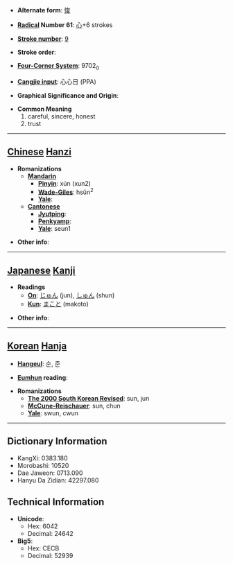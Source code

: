 * '''Alternate form''': [[悛]]

* '''[[Wiktionary:Chinese radical index| Radical]] Number 61''': [[Wiktionary:Chinese radical index 心|心]]+6 strokes

* '''[[Wiktionary:Chinese total strokes index|Stroke number]]''': [[Wiktionary:Chinese total strokes index 9|9]]

* '''Stroke order''': 

* '''[[Wiktionary:Chinese four corner index|Four-Corner System]]''': 9702<sub>0</sub>

* '''[[Wiktionary:Chinese Cangjie index|Cangjie input]]''': 心心日 (PPA)

* '''Graphical Significance and Origin''': 

* '''Common Meaning'''
*#careful, sincere, honest
*# trust


----

== [[Chinese]] [[Hanzi]] ==

* '''Romanizations'''
** '''[[Mandarin]]'''
*** '''[[Pinyin]]''': xún (xun2)
*** '''[[Wade-Giles]]''': hsün<sup>2</sup>
*** '''[[Yale]]''': 
** '''[[Cantonese]]'''
*** '''[[Jyutping]]''':
*** '''[[Penkyamp]]''': 
*** '''[[Yale]]''': seun1

* '''Other info''': 

----

== [[Japanese]] [[Kanji]] ==

* '''Readings'''
** '''[[On]]''': [[じゅん]] (jun), [[しゅん]] (shun)
** '''[[Kun]]''': [[まこと]] (makoto)

* '''Other info''':  

----

== [[Korean]] [[Hanja]] ==

* '''[[Hangeul]]''': 순, 준

* '''[[Eumhun]] reading''': 

* '''Romanizations'''
** '''[[The 2000 South Korean Revised Romanization|The 2000 South Korean Revised]]''': sun, jun
** '''[[McCune-Reischauer]]''': sun, chun
** '''[[Yale]]''': swun, cwun

----

== Dictionary Information ==

* KangXi: 0383.180
* Morobashi: 10520
* Dae Jaweon: 0713.090
* Hanyu Da Zidian: 42297.080

== Technical Information ==

* '''Unicode''':
** Hex: 6042
** Decimal: 24642
* '''Big5''':
** Hex: CECB
** Decimal: 52939